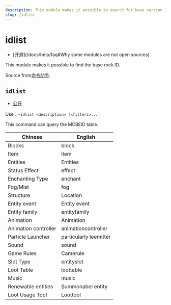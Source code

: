 ```yaml
---
description: This module makes it possible to search for base version IDs
slug: /idlist
---
```


# idlist

-   [开源]\(/docs/help/faq#Why some modules are not open sources)

This module makes it possible to find the base rock ID.

Source from[命令助手](https://ca.projectxero.top/).

## `idlist`

-   [公开](permissions)

Use：`~idlist <description> [<filters>...]`

This command can query the MCBEID table.

| Chinese                  | English                    |
| ------------------------ | -------------------------- |
| Blocks                   | block                      |
| Item                     | item                       |
| Entities                 | Entities                   |
| Status Effect            | effect                     |
| Enchanting Type          | enchant                    |
| Fog/Mist                 | fog                        |
| Structure                | Location                   |
| Entity event             | Entity event               |
| Entity family            | entityfamily               |
| Animation                | Animation                  |
| Animation controller     | animationcontroller        |
| Particle Launcher        | particularly leemitter     |
| Sound                    | sound                      |
| Game Rules               | Camerule                   |
| Slot Type                | entityslot                 |
| Loot Table               | loottable                  |
| Music                    | music                      |
| Renewable entities       | Summonabel entity          |
| Loot Usage Tool          | Loottool                   |
